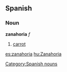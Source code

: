 == Spanish ==
=== Noun ===
'''zanahoria''' ''f''
# [[carrot]]

[[Category:Spanish nouns]]

[[es:zanahoria]]
[[hu:Zanahoria]]